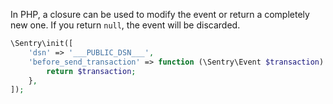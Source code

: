 In PHP, a closure can be used to modify the event or return a completely new one. If you return `null`, the event will be discarded.

<SignInNote />

```php
\Sentry\init([
    'dsn' => '___PUBLIC_DSN___',
    'before_send_transaction' => function (\Sentry\Event $transaction): ?\Sentry\Event {
        return $transaction;
    },
]);
```
